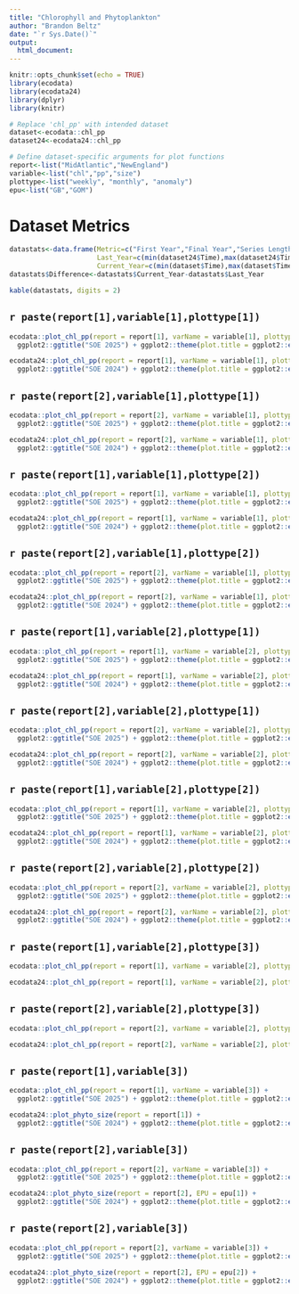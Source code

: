 ```yaml
---
title: "Chlorophyll and Phytoplankton"
author: "Brandon Beltz"
date: "`r Sys.Date()`"
output:
  html_document:
---
```


```r
knitr::opts_chunk$set(echo = TRUE)
library(ecodata)
library(ecodata24)
library(dplyr)
library(knitr)

# Replace 'chl_pp' with intended dataset
dataset<-ecodata::chl_pp
dataset24<-ecodata24::chl_pp

# Define dataset-specific arguments for plot functions
report<-list("MidAtlantic","NewEngland")
variable<-list("chl","pp","size")
plottype<-list("weekly", "monthly", "anomaly")
epu<-list("GB","GOM")
```

# Dataset Metrics {.tabset}
```r
datastats<-data.frame(Metric=c("First Year","Final Year","Series Length","Minimum Value","Maximum Value","Mean Value","Median Value","# NAs"),
                      Last_Year=c(min(dataset24$Time),max(dataset24$Time),max(dataset24$Time)-min(dataset24$Time),min(dataset24$Value, na.rm = T),max(dataset24$Value, na.rm = T),mean(dataset24$Value, na.rm = T),median(dataset24$Value, na.rm = T),sum(is.na(dataset24$Value))),
                      Current_Year=c(min(dataset$Time),max(dataset$Time),max(dataset$Time)-min(dataset$Time),min(dataset$Value, na.rm = T),max(dataset$Value, na.rm = T),mean(dataset$Value, na.rm = T),median(dataset$Value, na.rm = T),sum(is.na(dataset24$Value))))
datastats$Difference<-datastats$Current_Year-datastats$Last_Year

kable(datastats, digits = 2)
```

## `r paste(report[1],variable[1],plottype[1])`
```r
ecodata::plot_chl_pp(report = report[1], varName = variable[1], plottype = plottype[1]) + 
  ggplot2::ggtitle("SOE 2025") + ggplot2::theme(plot.title = ggplot2::element_text(size = 20))

ecodata24::plot_chl_pp(report = report[1], varName = variable[1], plottype = plottype[1]) + 
  ggplot2::ggtitle("SOE 2024") + ggplot2::theme(plot.title = ggplot2::element_text(size = 20))
```

## `r paste(report[2],variable[1],plottype[1])`
```r
ecodata::plot_chl_pp(report = report[2], varName = variable[1], plottype = plottype[1]) + 
  ggplot2::ggtitle("SOE 2025") + ggplot2::theme(plot.title = ggplot2::element_text(size = 20))

ecodata24::plot_chl_pp(report = report[2], varName = variable[1], plottype = plottype[1]) + 
  ggplot2::ggtitle("SOE 2024") + ggplot2::theme(plot.title = ggplot2::element_text(size = 20))
```

## `r paste(report[1],variable[1],plottype[2])`
```r
ecodata::plot_chl_pp(report = report[1], varName = variable[1], plottype = plottype[2]) + 
  ggplot2::ggtitle("SOE 2025") + ggplot2::theme(plot.title = ggplot2::element_text(size = 20))

ecodata24::plot_chl_pp(report = report[1], varName = variable[1], plottype = plottype[2]) + 
  ggplot2::ggtitle("SOE 2024") + ggplot2::theme(plot.title = ggplot2::element_text(size = 20))
```

## `r paste(report[2],variable[1],plottype[2])`
```r
ecodata::plot_chl_pp(report = report[2], varName = variable[1], plottype = plottype[2]) + 
  ggplot2::ggtitle("SOE 2025") + ggplot2::theme(plot.title = ggplot2::element_text(size = 20))

ecodata24::plot_chl_pp(report = report[2], varName = variable[1], plottype = plottype[2]) + 
  ggplot2::ggtitle("SOE 2024") + ggplot2::theme(plot.title = ggplot2::element_text(size = 20))
```

## `r paste(report[1],variable[2],plottype[1])`
```r
ecodata::plot_chl_pp(report = report[1], varName = variable[2], plottype = plottype[1]) + 
  ggplot2::ggtitle("SOE 2025") + ggplot2::theme(plot.title = ggplot2::element_text(size = 20))

ecodata24::plot_chl_pp(report = report[1], varName = variable[2], plottype = plottype[1]) + 
  ggplot2::ggtitle("SOE 2024") + ggplot2::theme(plot.title = ggplot2::element_text(size = 20))
```

## `r paste(report[2],variable[2],plottype[1])`
```r
ecodata::plot_chl_pp(report = report[2], varName = variable[2], plottype = plottype[1]) + 
  ggplot2::ggtitle("SOE 2025") + ggplot2::theme(plot.title = ggplot2::element_text(size = 20))

ecodata24::plot_chl_pp(report = report[2], varName = variable[2], plottype = plottype[1]) + 
  ggplot2::ggtitle("SOE 2024") + ggplot2::theme(plot.title = ggplot2::element_text(size = 20))
```

## `r paste(report[1],variable[2],plottype[2])`
```r
ecodata::plot_chl_pp(report = report[1], varName = variable[2], plottype = plottype[2]) + 
  ggplot2::ggtitle("SOE 2025") + ggplot2::theme(plot.title = ggplot2::element_text(size = 20))

ecodata24::plot_chl_pp(report = report[1], varName = variable[2], plottype = plottype[2]) + 
  ggplot2::ggtitle("SOE 2024") + ggplot2::theme(plot.title = ggplot2::element_text(size = 20))
```

## `r paste(report[2],variable[2],plottype[2])`
```r
ecodata::plot_chl_pp(report = report[2], varName = variable[2], plottype = plottype[2]) + 
  ggplot2::ggtitle("SOE 2025") + ggplot2::theme(plot.title = ggplot2::element_text(size = 20))

ecodata24::plot_chl_pp(report = report[2], varName = variable[2], plottype = plottype[2]) + 
  ggplot2::ggtitle("SOE 2024") + ggplot2::theme(plot.title = ggplot2::element_text(size = 20))
```

## `r paste(report[1],variable[2],plottype[3])`
```r
ecodata::plot_chl_pp(report = report[1], varName = variable[2], plottype = plottype[3])

ecodata24::plot_chl_pp(report = report[1], varName = variable[2], plottype = plottype[3])
```

## `r paste(report[2],variable[2],plottype[3])`
```r
ecodata::plot_chl_pp(report = report[2], varName = variable[2], plottype = plottype[3])

ecodata24::plot_chl_pp(report = report[2], varName = variable[2], plottype = plottype[3])
```

## `r paste(report[1],variable[3])`
```r
ecodata::plot_chl_pp(report = report[1], varName = variable[3]) + 
  ggplot2::ggtitle("SOE 2025") + ggplot2::theme(plot.title = ggplot2::element_text(size = 20))

ecodata24::plot_phyto_size(report = report[1]) + 
  ggplot2::ggtitle("SOE 2024") + ggplot2::theme(plot.title = ggplot2::element_text(size = 20))
```

## `r paste(report[2],variable[3])`
```r
ecodata::plot_chl_pp(report = report[2], varName = variable[3]) + 
  ggplot2::ggtitle("SOE 2025") + ggplot2::theme(plot.title = ggplot2::element_text(size = 20))

ecodata24::plot_phyto_size(report = report[2], EPU = epu[1]) + 
  ggplot2::ggtitle("SOE 2024") + ggplot2::theme(plot.title = ggplot2::element_text(size = 20))
```

## `r paste(report[2],variable[3])`
```r
ecodata::plot_chl_pp(report = report[2], varName = variable[3]) + 
  ggplot2::ggtitle("SOE 2025") + ggplot2::theme(plot.title = ggplot2::element_text(size = 20))

ecodata24::plot_phyto_size(report = report[2], EPU = epu[2]) + 
  ggplot2::ggtitle("SOE 2024") + ggplot2::theme(plot.title = ggplot2::element_text(size = 20))
```
